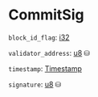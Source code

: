 # CommitSig

`block_id_flag`: [i32]

`validator_address`: [u8] ⛁

`timestamp`: [Timestamp]

`signature`: [u8] ⛁

[i32]: /types/i32
[u8]: /types/u8
[Timestamp]: /types/timestamp
